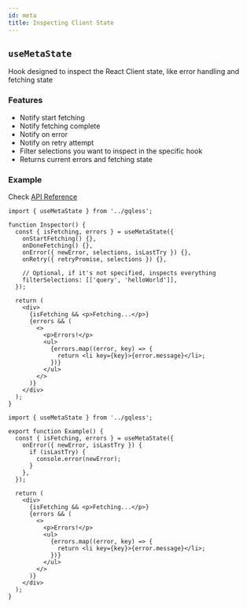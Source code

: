 ```yaml
---
id: meta
title: Inspecting Client State
---
```


## `useMetaState`

Hook designed to inspect the React Client state, like error handling and fetching state

### Features

- Notify start fetching
- Notify fetching complete
- Notify on error
- Notify on retry attempt
- Filter selections you want to inspect in the specific hook
- Returns current errors and fetching state

### Example

Check [API Reference](/react/api/interfaces/usemetastate)

```tsx
import { useMetaState } from '../gqless';

function Inspector() {
  const { isFetching, errors } = useMetaState({
    onStartFetching() {},
    onDoneFetching() {},
    onError({ newError, selections, isLastTry }) {},
    onRetry({ retryPromise, selections }) {},

    // Optional, if it's not specified, inspects everything
    filterSelections: [['query', 'helloWorld']],
  });

  return (
    <div>
      {isFetching && <p>Fetching...</p>}
      {errors && (
        <>
          <p>Errors!</p>
          <ul>
            {errors.map((error, key) => {
              return <li key={key}>{error.message}</li>;
            })}
          </ul>
        </>
      )}
    </div>
  );
}
```

```tsx
import { useMetaState } from '../gqless';

export function Example() {
  const { isFetching, errors } = useMetaState({
    onError({ newError, isLastTry }) {
      if (isLastTry) {
        console.error(newError);
      }
    },
  });

  return (
    <div>
      {isFetching && <p>Fetching...</p>}
      {errors && (
        <>
          <p>Errors!</p>
          <ul>
            {errors.map((error, key) => {
              return <li key={key}>{error.message}</li>;
            })}
          </ul>
        </>
      )}
    </div>
  );
}
```
